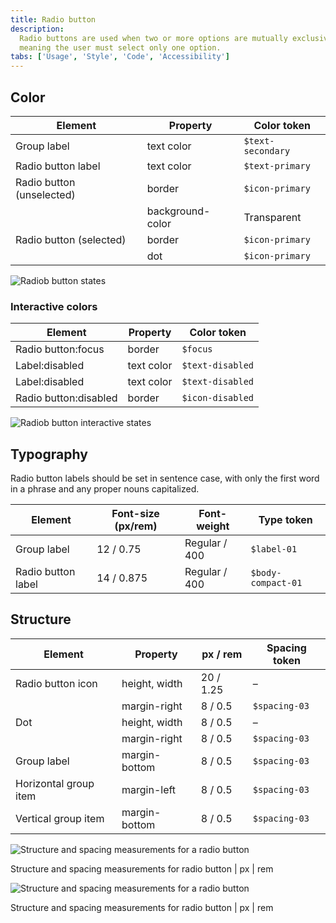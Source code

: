 ```yaml
---
title: Radio button
description:
  Radio buttons are used when two or more options are mutually exclusive,
  meaning the user must select only one option.
tabs: ['Usage', 'Style', 'Code', 'Accessibility']
---
```


## Color

| Element                   | Property         | Color token       |
| ------------------------- | ---------------- | ----------------- |
| Group label               | text color       | `$text-secondary` |
| Radio button label        | text color       | `$text-primary`   |
| Radio button (unselected) | border           | `$icon-primary`   |
|                           | background-color | Transparent       |
| Radio button (selected)   | border           | `$icon-primary`   |
|                           | dot              | `$icon-primary`   |

<Row>
<Column colLg={8}>

![Radiob button states](images/radio-button-style-1.png)

</Column>
</Row>

### Interactive colors

| Element               | Property   | Color token      |
| --------------------- | ---------- | ---------------- |
| Radio button:focus    | border     | `$focus`         |
| Label:disabled        | text color | `$text-disabled` |
| Label:disabled        | text color | `$text-disabled` |
| Radio button:disabled | border     | `$icon-disabled` |

<Row>
<Column colLg={8}>

![Radiob button interactive states](images/radio-button-style-2.png)

</Column>
</Row>

## Typography

Radio button labels should be set in sentence case, with only the first word in
a phrase and any proper nouns capitalized.

| Element            | Font-size (px/rem) | Font-weight   | Type token         |
| ------------------ | ------------------ | ------------- | ------------------ |
| Group label        | 12 / 0.75          | Regular / 400 | `$label-01`        |
| Radio button label | 14 / 0.875         | Regular / 400 | `$body-compact-01` |

## Structure

| Element               | Property      | px / rem  | Spacing token |
| --------------------- | ------------- | --------- | ------------- |
| Radio button icon     | height, width | 20 / 1.25 | –             |
|                       | margin-right  | 8 / 0.5   | `$spacing-03` |
| Dot                   | height, width | 8 / 0.5   | –             |
|                       | margin-right  | 8 / 0.5   | `$spacing-03` |
| Group label           | margin-bottom | 8 / 0.5   | `$spacing-03` |
| Horizontal group item | margin-left   | 8 / 0.5   | `$spacing-03` |
| Vertical group item   | margin-bottom | 8 / 0.5   | `$spacing-03` |

<div className="image--fixed">

![Structure and spacing measurements for a radio button](images/radio-button-style-3.png)

</div>

<Caption>
  Structure and spacing measurements for radio button | px | rem
</Caption>

<div className="image--fixed">

![Structure and spacing measurements for a radio button](images/radio-button-style-4.png)

</div>

<Caption>
  Structure and spacing measurements for radio button | px | rem
</Caption>
